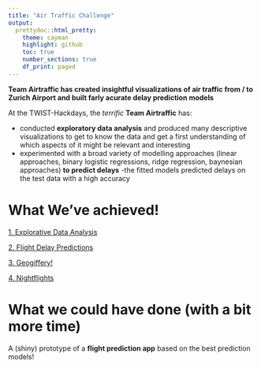 ```yaml
---
title: "Air Traffic Challenge"
output: 
  prettydoc::html_pretty:
    theme: cayman
    highlight: github
    toc: true 
    number_sections: true 
    df_print: paged
---
```



__Team Airtraffic has created insightful visualizations of air traffic from / to Zurich Airport and built farly acurate delay prediction models__


At the TWIST-Hackdays, the *terrific* __Team Airtraffic__ has: 

- conducted __exploratory data analysis__ and produced many descriptive visualizations to get to know the data and get a first understanding of which aspects of it might be relevant and interesting
- experimented with a broad variety of modelling approaches (linear approaches, binary logistic regressions, ridge regression, baynesian approaches) __to predict delays__
-the fitted models predicted delays on the test data with a high accuracy


# What We've achieved!

[1. Explorative Data Analysis](https://openzh.github.io/twist_airtraffic/airtraffic_prediction)

[2. Flight Delay Predictions](https://openzh.github.io/twist_airtraffic/airtraffic_prediction)

[3. Geogiffery!](https://openzh.github.io/twist_airtraffic/animated_flights)

[4. Nightflights ](https://openzh.github.io/twist_airtraffic/animated_flights)

# What we could have done (with a bit more time)

A (shiny) prototype of a __flight prediction app__ based on the best prediction models! 








